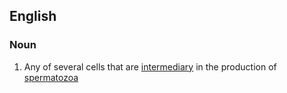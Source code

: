 ==English==

===Noun===
{{en-noun|spermatagonia}}

# {{lb|en|biology}} Any of several cells that are [[intermediary]] in the production of [[spermatozoa]]